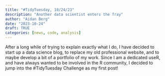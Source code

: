 ```yaml
---
title: "#TidyTuesday, 10/24/23"
description: "Another data scientist enters the fray"
author: "Aidan Berg"
date: "2023-10-24"
draft: TRUE
categories: [news, code, analysis]
---
```


After a long while of trying to explain exactly what I do, I have decided to start up a data science blog, to replace my old professional website, and to maybe develop a bit of a portfolio of my work. Since I am a dedicated useR, and have always wanted to be involved in the R community, I decided to jump into the #TidyTuesday Challenge as my first post!

```r

```
